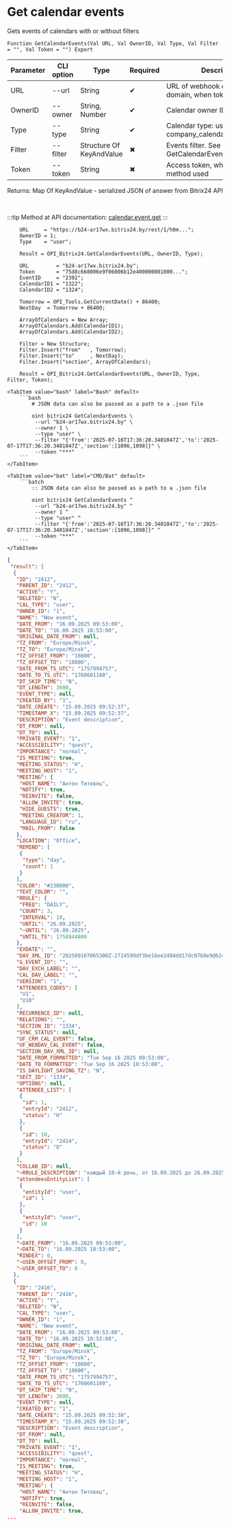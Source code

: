 ﻿---
sidebar_position: 4
description: Get calendar events and other functions to work with Bitrix24 in the Open Integration Package, a free open-source integration library for 1C:Enterprise 8, OneScript and CLI
keywords: [1C, 1С, 1С:Enterprise, 1С:Enterprise 8.3, API, Integration, Services, Exchange, OneScript, CLI, Bitrix24]
---


# Get calendar events
 Gets events of calendars with or without filters



`Function GetCalendarEvents(Val URL, Val OwnerID, Val Type, Val Filter = "", Val Token = "") Export`

  | Parameter | CLI option | Type | Required | Description |
  |-|-|-|-|-|
  | URL | --url | String | &#x2714; | URL of webhook or a Bitrix24 domain, when token used |
  | OwnerID | --owner | String, Number | &#x2714; | Calendar owner ID |
  | Type | --type | String | &#x2714; | Calendar type: user, group, company_calendar |
  | Filter | --filter | Structure Of KeyAndValue | &#x2716; | Events filter. See GetCalendarEventsFilterStructure |
  | Token | --token | String | &#x2716; | Access token, when app auth method used |

  
  Returns:  Map Of KeyAndValue - serialized JSON of answer from Bitrix24 API

<br/>

:::tip
Method at API documentation: [calendar.event.get](https://apidocs.bitrix24.ru/api-reference/calendar/calendar-event/calendar-event-get.html)
:::
<br/>



```bsl title="1C:Enterprise/OneScript code example"
    URL     = "https://b24-ar17wx.bitrix24.by/rest/1/h0m...";
    OwnerID = 1;
    Type    = "user";

    Result = OPI_Bitrix24.GetCalendarEvents(URL, OwnerID, Type);

    URL         = "b24-ar17wx.bitrix24.by";
    Token       = "75d8c668006e9f06006b12e400000001000...";
    EventID     = "2392";
    CalendarID1 = "1322";
    CalendarID2 = "1324";

    Tomorrow = OPI_Tools.GetCurrentDate() + 86400;
    NextDay  = Tomorrow + 86400;

    ArrayOfCalendars = New Array;
    ArrayOfCalendars.Add(CalendarID1);
    ArrayOfCalendars.Add(CalendarID2);

    Filter = New Structure;
    Filter.Insert("from"   , Tomorrow);
    Filter.Insert("to"     , NextDay);
    Filter.Insert("section", ArrayOfCalendars);

    Result = OPI_Bitrix24.GetCalendarEvents(URL, OwnerID, Type, Filter, Token);
```
 

 <Tabs>
  
    <TabItem value="bash" label="Bash" default>
        ```bash
            # JSON data can also be passed as a path to a .json file
            
            oint bitrix24 GetCalendarEvents \
             --url "b24-ar17wx.bitrix24.by" \
             --owner 1 \
             --type "user" \
             --filter "{'from':'2025-07-16T17:36:20.3401047Z','to':'2025-07-17T17:36:20.3401047Z','section':[1096,1098]}" \
             --token "***"
        ```
    </TabItem>
  
    <TabItem value="bat" label="CMD/Bat" default>
        ```batch
            :: JSON data can also be passed as a path to a .json file
            
            oint bitrix24 GetCalendarEvents ^
             --url "b24-ar17wx.bitrix24.by" ^
             --owner 1 ^
             --type "user" ^
             --filter "{'from':'2025-07-16T17:36:20.3401047Z','to':'2025-07-17T17:36:20.3401047Z','section':[1096,1098]}" ^
             --token "***"
        ```
    </TabItem>
</Tabs>


```json title="Result"
{
 "result": [
  {
   "ID": "2412",
   "PARENT_ID": "2412",
   "ACTIVE": "Y",
   "DELETED": "N",
   "CAL_TYPE": "user",
   "OWNER_ID": "1",
   "NAME": "New event",
   "DATE_FROM": "16.09.2025 09:53:00",
   "DATE_TO": "16.09.2025 10:53:00",
   "ORIGINAL_DATE_FROM": null,
   "TZ_FROM": "Europe/Minsk",
   "TZ_TO": "Europe/Minsk",
   "TZ_OFFSET_FROM": "10800",
   "TZ_OFFSET_TO": "10800",
   "DATE_FROM_TS_UTC": "1757994757",
   "DATE_TO_TS_UTC": "1760601180",
   "DT_SKIP_TIME": "N",
   "DT_LENGTH": 3600,
   "EVENT_TYPE": null,
   "CREATED_BY": "1",
   "DATE_CREATE": "15.09.2025 09:52:37",
   "TIMESTAMP_X": "15.09.2025 09:52:37",
   "DESCRIPTION": "Event description",
   "DT_FROM": null,
   "DT_TO": null,
   "PRIVATE_EVENT": "1",
   "ACCESSIBILITY": "quest",
   "IMPORTANCE": "normal",
   "IS_MEETING": true,
   "MEETING_STATUS": "H",
   "MEETING_HOST": "1",
   "MEETING": {
    "HOST_NAME": "Антон Титовец",
    "NOTIFY": true,
    "REINVITE": false,
    "ALLOW_INVITE": true,
    "HIDE_GUESTS": true,
    "MEETING_CREATOR": 1,
    "LANGUAGE_ID": "ru",
    "MAIL_FROM": false
   },
   "LOCATION": "Office",
   "REMIND": [
    {
     "type": "day",
     "count": 1
    }
   ],
   "COLOR": "#230000",
   "TEXT_COLOR": "",
   "RRULE": {
    "FREQ": "DAILY",
    "COUNT": 3,
    "INTERVAL": 10,
    "UNTIL": "26.09.2025",
    "~UNTIL": "26.09.2025",
    "UNTIL_TS": 1758844800
   },
   "EXDATE": "",
   "DAV_XML_ID": "20250916T065300Z-2724599df3be16ee2484dd17dc0768e9@b24-ar17wx.bitrix24.by",
   "G_EVENT_ID": "",
   "DAV_EXCH_LABEL": "",
   "CAL_DAV_LABEL": "",
   "VERSION": "1",
   "ATTENDEES_CODES": [
    "U1",
    "U10"
   ],
   "RECURRENCE_ID": null,
   "RELATIONS": "",
   "SECTION_ID": "1334",
   "SYNC_STATUS": null,
   "UF_CRM_CAL_EVENT": false,
   "UF_WEBDAV_CAL_EVENT": false,
   "SECTION_DAV_XML_ID": null,
   "DATE_FROM_FORMATTED": "Tue Sep 16 2025 09:53:00",
   "DATE_TO_FORMATTED": "Tue Sep 16 2025 10:53:00",
   "IS_DAYLIGHT_SAVING_TZ": "N",
   "SECT_ID": "1334",
   "OPTIONS": null,
   "ATTENDEE_LIST": [
    {
     "id": 1,
     "entryId": "2412",
     "status": "H"
    },
    {
     "id": 10,
     "entryId": "2414",
     "status": "Q"
    }
   ],
   "COLLAB_ID": null,
   "~RRULE_DESCRIPTION": "каждый 10-й день, от 16.09.2025 до 26.09.2025",
   "attendeesEntityList": [
    {
     "entityId": "user",
     "id": 1
    },
    {
     "entityId": "user",
     "id": 10
    }
   ],
   "~DATE_FROM": "16.09.2025 09:53:00",
   "~DATE_TO": "16.09.2025 10:53:00",
   "RINDEX": 0,
   "~USER_OFFSET_FROM": 0,
   "~USER_OFFSET_TO": 0
  },
  {
   "ID": "2416",
   "PARENT_ID": "2416",
   "ACTIVE": "Y",
   "DELETED": "N",
   "CAL_TYPE": "user",
   "OWNER_ID": "1",
   "NAME": "New event",
   "DATE_FROM": "16.09.2025 09:53:00",
   "DATE_TO": "16.09.2025 10:53:00",
   "ORIGINAL_DATE_FROM": null,
   "TZ_FROM": "Europe/Minsk",
   "TZ_TO": "Europe/Minsk",
   "TZ_OFFSET_FROM": "10800",
   "TZ_OFFSET_TO": "10800",
   "DATE_FROM_TS_UTC": "1757994757",
   "DATE_TO_TS_UTC": "1760601180",
   "DT_SKIP_TIME": "N",
   "DT_LENGTH": 3600,
   "EVENT_TYPE": null,
   "CREATED_BY": "1",
   "DATE_CREATE": "15.09.2025 09:52:38",
   "TIMESTAMP_X": "15.09.2025 09:52:38",
   "DESCRIPTION": "Event description",
   "DT_FROM": null,
   "DT_TO": null,
   "PRIVATE_EVENT": "1",
   "ACCESSIBILITY": "quest",
   "IMPORTANCE": "normal",
   "IS_MEETING": true,
   "MEETING_STATUS": "H",
   "MEETING_HOST": "1",
   "MEETING": {
    "HOST_NAME": "Антон Титовец",
    "NOTIFY": true,
    "REINVITE": false,
    "ALLOW_INVITE": true,
...
```
